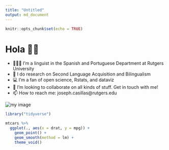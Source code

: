 ```yaml
---
title: "Untitled"
output: md_document
---
```


```r
knitr::opts_chunk$set(echo = TRUE)
```

# Hola 👋🏽

- 🧑🏽‍🔬 I’m a linguist in the Spanish and Portuguese Department at Rutgers 
University
- 🔬 I do research on Second Language Acquisition and Bilingualism
- 💻 I'm a fan of open science, Rstats, and dataviz
- 👯 I’m looking to collaborate on all kinds of stuff. Get in touch with me!
- 📫 How to reach me: joseph.casillas@rutgers.edu

<img src="https://raw.githubusercontent.com/jvcasillas/jvcasillas/master/README_files/figure-markdown_strict/image-1.png" alt="my image">


```r
library("tidyverse")

mtcars %>% 
  ggplot(., aes(x = drat, y = mpg)) + 
    geom_point() + 
    geom_smooth(method = lm) + 
    theme_void()
```
